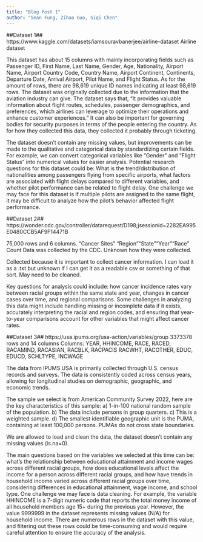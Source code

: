 ```yaml
---
title: "Blog Post 1"
author: "Sean Fung, Zihao Guo, Siqi Chen"
---
```


##Dataset 1##
https://www.kaggle.com/datasets/iamsouravbanerjee/airline-dataset 
Airline dataset

This dataset has about 15 columns with mainly incorporating fields such as Passenger ID, First Name, Last Name, Gender, Age, Nationality, Airport Name, Airport Country Code, Country Name, Airport Continent, Continents, Departure Date, Arrival Airport, Pilot Name, and Flight Status. As for the amount of rows, there are 98,619 unique ID names indicating at least 98,619 rows. The dataset was originally collected due to the information that the aviation industry can give. The dataset says that, “It provides valuable information about flight routes, schedules, passenger demographics, and preferences, which airlines can leverage to optimize their operations and enhance customer experiences.” It can also be important for governing bodies for security purposes in terms of the people entering the country. As for how they collected this data, they collected it probably through ticketing. 

The dataset doesn't contain any missing values, but improvements can be made to the qualitative and categorical data by standardizing certain fields. For example, we can convert categorical variables like “Gender” and “Flight Status” into numerical values for easier analysis.  Potential research questions for this dataset could be: What is the trend/distribution of nationalities among passengers flying from specific airports, what factors are associated with flight delays compared to different variables, and whether pilot performance can be related to flight delay. One challenge we may face for this dataset is if multiple pilots are assigned to the same flight, it may be difficult to analyze how the pilot’s behavior affected flight performance.

##Dataset 2##
https://wonder.cdc.gov/controller/datarequest/D198;jsessionid=2282EA995E0480CCB5AF9F14471B 

75,000 rows and 6 columns. 
"Cancer Sites"	 "Region""State""Year""Race"	Count
Data was collected by the CDC. Unknown how they were collected. 

Collected because it is important to collect cancer information. 
I can load it as a .txt but unknown if I can get it as a readable csv or something of that sort. May need to be cleaned. 


Key questions for analysis could include: how cancer incidence rates vary between racial groups within the same state and year, changes in cancer cases over time, and regional comparisons. Some challenges in analyzing this data might include handling missing or incomplete data if it exists, accurately interpreting the racial and region codes, and ensuring that year-to-year comparisons account for other variables that might affect cancer rates.

##Dataset 3##
https://usa.ipums.org/usa-action/variables/group
3373378 rows and 14 columns
Columns: YEAR, HHINCOME, RACE, RACED, RACAMIND, RACASIAN, RACBLK, RACPACIS   RACWHT, RACOTHER, EDUC, EDUCD, SCHLTYPE, INCWAGE

The data from IPUMS USA is primarily collected through U.S. census records and surveys. The data is consistently coded across census years, allowing for longitudinal studies on demographic, geographic, and economic trends.

The sample we select is from American Community Survey 2022, here are the key characteristics of this sample:
a) 1-in-100 national random sample of the population.
b) The data include persons in group quarters.
c) This is a weighted sample.
d) The smallest identifiable geographic unit is the PUMA, containing at least 100,000 persons. PUMAs do not cross state boundaries.

We are allowed to load and clean the data, the dataset doesn't contain any missing values (is.na=0).

The main questions based on the variables we selected at this time can be: what’s the relationship between educational attainment and income wages across different racial groups, how does educational levels affect the income for a person across different racial groups, and how have trends in household income varied across different racial groups over time, considering differences in educational attainment, wage income, and school type.
One challenge we may face is data cleaning. For example, the variable HHINCOME is a 7-digit numeric code that reports the total money income of all household members age 15+ during the previous year. However, the value 9999999 in the dataset represents missing values (N/A) for household income. There are numerous rows in the dataset with this value, and filtering out these rows could be time-consuming and would require careful attention to ensure the accuracy of the analysis.